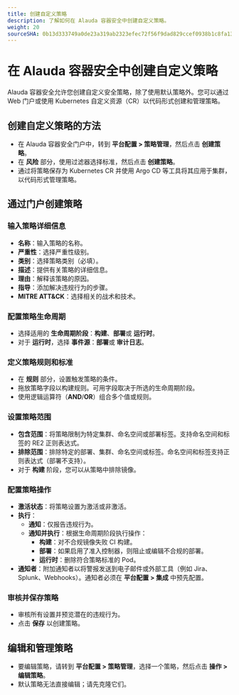 ```yaml
---
title: 创建自定义策略
description: 了解如何在 Alauda 容器安全中创建自定义策略。
weight: 20
sourceSHA: 0b13d333749a0de23a319ab2323efec72f56f9dad829ccef0938b1c8fa13464a
---
```


# 在 Alauda 容器安全中创建自定义策略

Alauda 容器安全允许您创建自定义安全策略，除了使用默认策略外。您可以通过 Web 门户或使用 Kubernetes 自定义资源（CR）以代码形式创建和管理策略。

## 创建自定义策略的方法

- 在 Alauda 容器安全门户中，转到 **平台配置 > 策略管理**，然后点击 **创建策略**。
- 在 **风险** 部分，使用过滤器选择标准，然后点击 **创建策略**。
- 通过将策略保存为 Kubernetes CR 并使用 Argo CD 等工具将其应用于集群，以代码形式管理策略。

## 通过门户创建策略

### 输入策略详细信息

- **名称**：输入策略的名称。
- **严重性**：选择严重性级别。
- **类别**：选择策略类别（必填）。
- **描述**：提供有关策略的详细信息。
- **理由**：解释该策略的原因。
- **指导**：添加解决违规行为的步骤。
- **MITRE ATT&CK**：选择相关的战术和技术。

### 配置策略生命周期

- 选择适用的 **生命周期阶段**：**构建**、**部署**或 **运行时**。
- 对于 **运行时**，选择 **事件源**：**部署**或 **审计日志**。

### 定义策略规则和标准

- 在 **规则** 部分，设置触发策略的条件。
- 拖放策略字段以构建规则。可用字段取决于所选的生命周期阶段。
- 使用逻辑运算符（**AND**/**OR**）组合多个值或规则。

### 设置策略范围

- **包含范围**：将策略限制为特定集群、命名空间或部署标签。支持命名空间和标签的 RE2 正则表达式。
- **排除范围**：排除特定的部署、集群、命名空间或标签。命名空间和标签支持正则表达式（部署不支持）。
- 对于 **构建** 阶段，您可以从策略中排除镜像。

### 配置策略操作

- **激活状态**：将策略设置为激活或非激活。
- **执行**：
  - **通知**：仅报告违规行为。
  - **通知并执行**：根据生命周期阶段执行操作：
    - **构建**：对不合规镜像失败 CI 构建。
    - **部署**：如果启用了准入控制器，则阻止或编辑不合规的部署。
    - **运行时**：删除符合策略标准的 Pod。
- **通知者**：附加通知者以将警报发送到电子邮件或外部工具（例如 Jira、Splunk、Webhooks）。通知者必须在 **平台配置 > 集成** 中预先配置。

### 审核并保存策略

- 审核所有设置并预览潜在的违规行为。
- 点击 **保存** 以创建策略。

## 编辑和管理策略

- 要编辑策略，请转到 **平台配置 > 策略管理**，选择一个策略，然后点击 **操作 > 编辑策略**。
- 默认策略无法直接编辑；请先克隆它们。

